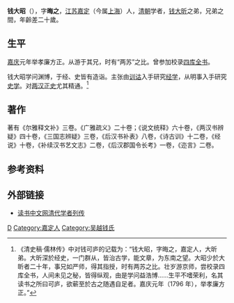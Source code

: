 '''钱大昭'''（{{bd|1744年||1813年||CatIdx=Q钱}}），字'''晦之'''，[[江苏|江苏]][[嘉定區|嘉定]]（今属[[上海|上海]]）人，[[清朝|清朝]]学者，[[钱大昕|钱大昕]]之弟，兄弟之間，年齡差二十歲。

==生平==
[[嘉庆|嘉庆]]元年举孝廉方正。从游于其兄，时有“两苏”之比。曾参加校录[[四库全书|四库全书]]。

钱大昭学问渊博，于经、史皆有造诣。主张由[[训诂|训诂]]入手研究[[经学|经学]]，从明事入手研究[[史学|史学]]。对[[漢朝|两汉]][[正史|正史]]尤其精通。<ref>《清史稿·儒林传》中对钱可庐的记载为：“钱大昭，字晦之，嘉定人，大昕弟。大昕深於经史，一门群从，皆治古学，能文章，为东南之望。大昭少於大昕者二十年，事兄如严师，得其指授，时有两苏之比。壮岁游京师，尝校录四库全书，人间未见之秘，皆得纵观，由是学问益浩博……生平不嗜荣利，名其读书之所曰可庐，欲蕲至於古之随遇自足者。嘉庆元年（1796 年），举孝廉方正。”</ref>

==著作==
著有《尔雅释文补》三卷。《广雅疏义》二十卷；《说文统释》六十卷，《两汉书辨疑》四十卷，《三国志辨疑》三卷，《后汉书补表》八卷，《诗古训》十二卷，《经说》十卷，《补续汉书艺文志》二卷，《后汉郡国令长考》一卷，《迩言》二卷。

== 参考资料 ==
{{reflist}}

== 外部链接 ==
*[https://web.archive.org/web/20190701133404/http://gz.eywedu.com/qingdaixueren/mydoc169.htm 读书中文网清代学者列传]

{{Authority control}}

{{DEFAULTSORT:Q}}
[[Category:钱姓|D]]
[[Category:嘉定人|Category:嘉定人]]
[[Category:吴越钱氏|Category:吴越钱氏]]